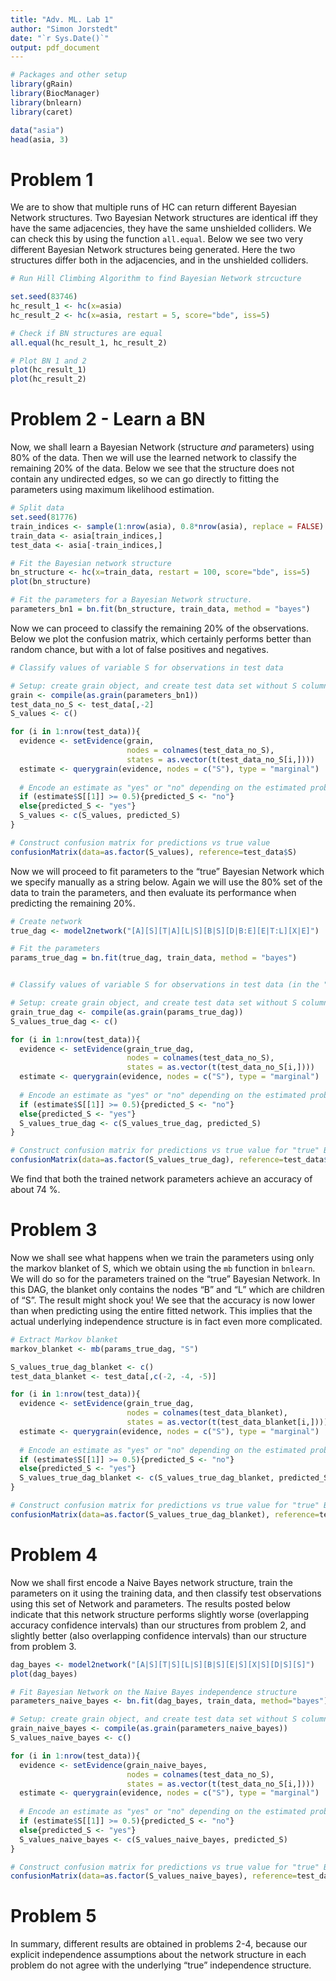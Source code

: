 ```yaml
---
title: "Adv. ML. Lab 1"
author: "Simon Jorstedt"
date: "`r Sys.Date()`"
output: pdf_document
---
```



```r
# Packages and other setup
library(gRain)
library(BiocManager)
library(bnlearn)
library(caret)

data("asia")
head(asia, 3)
```

# Problem 1
We are to show that multiple runs of HC can return different Bayesian Network structures. Two Bayesian Network structures are identical iff they have the same adjacencies, \textit{and} they have the same unshielded colliders. We can check this by using the function `all.equal`. Below we see two very different Bayesian Network structures being generated. Here the two structures differ both in the adjacencies, and in the unshielded colliders.

```r
# Run Hill Climbing Algorithm to find Bayesian Network strcucture

set.seed(83746)
hc_result_1 <- hc(x=asia)
hc_result_2 <- hc(x=asia, restart = 5, score="bde", iss=5)

# Check if BN structures are equal
all.equal(hc_result_1, hc_result_2)

# Plot BN 1 and 2
plot(hc_result_1)
plot(hc_result_2)
```

# Problem 2 - Learn a BN
Now, we shall learn a Bayesian Network (structure *and* parameters) using 80% of the data. Then we will use the learned network to classify the remaining 20% of the data. Below we see that the structure does not contain any undirected edges, so we can go directly to fitting the parameters using maximum likelihood estimation.

```r
# Split data
set.seed(81776)
train_indices <- sample(1:nrow(asia), 0.8*nrow(asia), replace = FALSE)
train_data <- asia[train_indices,]
test_data <- asia[-train_indices,]

# Fit the Bayesian network structure
bn_structure <- hc(x=train_data, restart = 100, score="bde", iss=5)
plot(bn_structure)

# Fit the parameters for a Bayesian Network structure.
parameters_bn1 = bn.fit(bn_structure, train_data, method = "bayes")
```

Now we can proceed to classify the remaining 20% of the observations. Below we plot the confusion matrix, which certainly performs better than random chance, but with a lot of false positives and negatives.

```r
# Classify values of variable S for observations in test data

# Setup: create grain object, and create test data set without S column
grain <- compile(as.grain(parameters_bn1))
test_data_no_S <- test_data[,-2]
S_values <- c()

for (i in 1:nrow(test_data)){
  evidence <- setEvidence(grain,
                          nodes = colnames(test_data_no_S),
                          states = as.vector(t(test_data_no_S[i,])))
  estimate <- querygrain(evidence, nodes = c("S"), type = "marginal")
  
  # Encode an estimate as "yes" or "no" depending on the estimated probabilities
  if (estimate$S[[1]] >= 0.5){predicted_S <- "no"}
  else{predicted_S <- "yes"}
  S_values <- c(S_values, predicted_S)
}

# Construct confusion matrix for predictions vs true value
confusionMatrix(data=as.factor(S_values), reference=test_data$S)
```

Now we will proceed to fit parameters to the "true" Bayesian Network which we specify manually as a string below. Again we will use the 80% set of the data to train the parameters, and then evaluate its performance when predicting the remaining 20%.

```r
# Create network
true_dag <- model2network("[A][S][T|A][L|S][B|S][D|B:E][E|T:L][X|E]")

# Fit the parameters
params_true_dag = bn.fit(true_dag, train_data, method = "bayes")


# Classify values of variable S for observations in test data (in the "true" Bayesian Network)

# Setup: create grain object, and create test data set without S column
grain_true_dag <- compile(as.grain(params_true_dag))
S_values_true_dag <- c()

for (i in 1:nrow(test_data)){
  evidence <- setEvidence(grain_true_dag,
                          nodes = colnames(test_data_no_S),
                          states = as.vector(t(test_data_no_S[i,])))
  estimate <- querygrain(evidence, nodes = c("S"), type = "marginal")
  
  # Encode an estimate as "yes" or "no" depending on the estimated probabilities
  if (estimate$S[[1]] >= 0.5){predicted_S <- "no"}
  else{predicted_S <- "yes"}
  S_values_true_dag <- c(S_values_true_dag, predicted_S)
}

# Construct confusion matrix for predictions vs true value for "true" BN
confusionMatrix(data=as.factor(S_values_true_dag), reference=test_data$S)
```

We find that both the trained network parameters achieve an accuracy of about 74 %.

# Problem 3
Now we shall see what happens when we train the parameters using only the markov blanket of S, which we obtain using the `mb` function in `bnlearn`. We will do so for the parameters trained on the "true" Bayesian Network. In this DAG, the blanket only contains the nodes "B" and "L" which are children of "S". The result might shock you! We see that the accuracy is now lower than when predicting using the entire fitted network. This implies that the actual underlying independence structure is in fact even more complicated.

```r
# Extract Markov blanket
markov_blanket <- mb(params_true_dag, "S")

S_values_true_dag_blanket <- c()
test_data_blanket <- test_data[,c(-2, -4, -5)]

for (i in 1:nrow(test_data)){
  evidence <- setEvidence(grain_true_dag,
                          nodes = colnames(test_data_blanket),
                          states = as.vector(t(test_data_blanket[i,])))
  estimate <- querygrain(evidence, nodes = c("S"), type = "marginal")
  
  # Encode an estimate as "yes" or "no" depending on the estimated probabilities
  if (estimate$S[[1]] >= 0.5){predicted_S <- "no"}
  else{predicted_S <- "yes"}
  S_values_true_dag_blanket <- c(S_values_true_dag_blanket, predicted_S)
}

# Construct confusion matrix for predictions vs true value for "true" BN
confusionMatrix(data=as.factor(S_values_true_dag_blanket), reference=test_data$S)
```

# Problem 4
Now we shall first encode a Naive Bayes network structure, train the parameters on it using the training data, and then classify test observations using this set of Network and parameters. The results posted below indicate that this network structure performs slightly worse (overlapping accuracy confidence intervals) than our structures from problem 2, and slightly better (also overlapping confidence intervals) than our structure from problem 3.

```r
dag_bayes <- model2network("[A|S][T|S][L|S][B|S][E|S][X|S][D|S][S]")
plot(dag_bayes)

# Fit Bayesian Network on the Naive Bayes independence structure
parameters_naive_bayes <- bn.fit(dag_bayes, train_data, method="bayes")

# Setup: create grain object, and create test data set without S column
grain_naive_bayes <- compile(as.grain(parameters_naive_bayes))
S_values_naive_bayes <- c()

for (i in 1:nrow(test_data)){
  evidence <- setEvidence(grain_naive_bayes,
                          nodes = colnames(test_data_no_S),
                          states = as.vector(t(test_data_no_S[i,])))
  estimate <- querygrain(evidence, nodes = c("S"), type = "marginal")
  
  # Encode an estimate as "yes" or "no" depending on the estimated probabilities
  if (estimate$S[[1]] >= 0.5){predicted_S <- "no"}
  else{predicted_S <- "yes"}
  S_values_naive_bayes <- c(S_values_naive_bayes, predicted_S)
}

# Construct confusion matrix for predictions vs true value for "true" BN
confusionMatrix(data=as.factor(S_values_naive_bayes), reference=test_data$S)
```

# Problem 5
In summary, different results are obtained in problems 2-4, because our explicit independence assumptions about the network structure in each problem do not agree with the underlying "true" independence structure.
